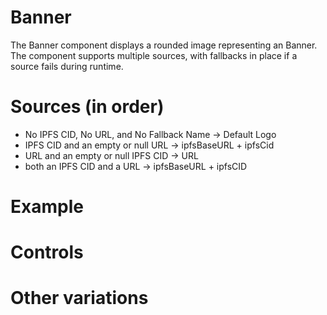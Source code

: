 
# Banner

<Meta of={BannerStories} />

The Banner component displays a rounded image representing an Banner. The component supports multiple sources, with fallbacks in place if a source fails during runtime.

# Sources (in order)

- No IPFS CID, No URL, and No Fallback Name -> Default Logo
- IPFS CID and an empty or null URL -> ipfsBaseURL + ipfsCid
- URL and an empty or null IPFS CID -> URL
- both an IPFS CID and a URL -> ipfsBaseURL + ipfsCID

# Example

<Primary />

# Controls

<Controls />

# Other variations

<Stories />
